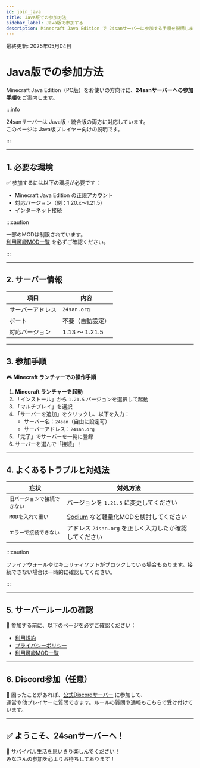 ```yaml
---
id: join_java
title: Java版での参加方法
sidebar_label: Java版で参加する
description: Minecraft Java Edition で 24sanサーバーに参加する手順を説明します。
---
```


最終更新: 2025年05月04日

# Java版での参加方法

Minecraft Java Edition（PC版）をお使いの方向けに、**24sanサーバーへの参加手順**をご案内します。

:::info

24sanサーバーは Java版・統合版の両方に対応しています。  
このページは Java版プレイヤー向けの説明です。

:::

---

## 1. 必要な環境

✅ 参加するには以下の環境が必要です：

- Minecraft Java Edition の正規アカウント  
- 対応バージョン（例：1.20.x〜1.21.5）  
- インターネット接続

:::caution

一部のMODは制限されています。  
[利用可能MOD一覧](/docs/rules/allowed_mods) を必ずご確認ください。

:::

---

## 2. サーバー情報

| 項目 | 内容 |
|------|------|
| サーバーアドレス | `24san.org` |
| ポート | 不要（自動設定） |
| 対応バージョン | 1.13 ～ 1.21.5 |

---

## 3. 参加手順

🎮 **Minecraft ランチャーでの操作手順**

1. **Minecraft ランチャーを起動**  
2. 「インストール」から `1.21.5` バージョンを選択して起動  
3. 「マルチプレイ」を選択  
4. 「サーバーを追加」をクリックし、以下を入力：  
   - サーバー名：`24san`（自由に設定可）  
   - サーバーアドレス：`24san.org`  
5. 「完了」でサーバーを一覧に登録  
6. サーバーを選んで「接続」！

---

## 4. よくあるトラブルと対処法

| 症状 | 対処方法 |
|------|----------|
| `旧バージョンで接続できない` | バージョンを `1.21.5` に変更してください |
| `MODを入れて重い` | [Sodium](https://www.curseforge.com/minecraft/mc-mods/sodium) など軽量化MODを検討してください |
| `エラーで接続できない` | アドレス `24san.org` を正しく入力したか確認してください |

:::caution

ファイアウォールやセキュリティソフトがブロックしている場合もあります。接続できない場合は一時的に確認してください。

:::

---

## 5. サーバールールの確認

🚨 参加する前に、以下のページを必ずご確認ください：

- [利用規約](/docs/rules/terms_of_use)
- [プライバシーポリシー](/docs/rules/privacy_policy)
- [利用可能MOD一覧](/docs/rules/allowed_mods)

---

## 6. Discord参加（任意）

💬 困ったことがあれば、[公式Discordサーバー](https://discord.com/invite/24san-orgsaba-873417465806352415) に参加して、  
運営や他プレイヤーに質問できます。ルールの質問や通報もこちらで受け付けています。

---

## ✅ ようこそ、24sanサーバーへ！

🌟 サバイバル生活を思いきり楽しんでください！  
みなさんの参加を心よりお待ちしております！
